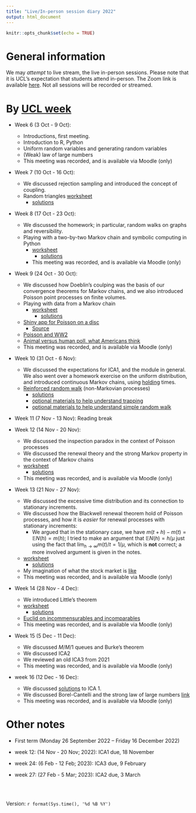 ```yaml
---
title: "Live/In-person session diary 2022"
output: html_document
---
```


```r
knitr::opts_chunk$set(echo = TRUE)
```

# General information

We may  *attempt* to live stream, the live in-person sessions.  Please note that it is UCL's expectation that students attend in-person.  The Zoom link is available [here](https://ucl.zoom.us/my/terrysoo).  Not all sessions will be recorded or streamed. 


# By [UCL week](https://www.ucl.ac.uk/staff/sites/staff/files/cal_2022_2023.pdf)

* Week 6 (3 Oct - 9 Oct):  
  - Introductions, first meeting.
  - Introduction to R, Python
  - Uniform random variables and generating random variables
  - (Weak) law of large numbers
  - This meeting was recorded, and is available via Moodle (only)
  
* Week 7 (10 Oct - 16 Oct): 
  - We discussed rejection sampling and introduced the concept of coupling. 
  - Random triangles [worksheet](https://tsoo-math.github.io/ucl3/week7-2022-inclass.html)
    - [solutions](https://tsoo-math.github.io/ucl3/week7-2022-inclass-sols.html)
 
 
* Week 8 (17 Oct - 23 Oct):  
  - We discussed the homework; in particular, random walks on graphs and reversibility.
  - Playing with a two-by-two Markov chain and symbolic computing in Python 
    - [worksheet](https://tsoo-math.github.io/ucl3/week8-2022-inclass.html)
      - [solutions](https://tsoo-math.github.io/ucl3/week8-2022-inclass-sols.html)
    - This meeting was recorded, and is available via Moodle (only)
  
* Week 9 (24 Oct - 30 Oct): 
  - We discussed how Doeblin's coulping was the basis of our convergence theorems for Markov chains, and we also introduced Poisson point processes on finite volumes.
  - Playing with data from a Markov chain
    - [worksheet](https://tsoo-math.github.io/ucl3/week9-2022-inclass.html)
      - [solutions](https://tsoo-math.github.io/ucl3/week9-2022-inclass-sols.html)
  - [Shiny app for Poisson on a disc](https://terry-soo.shinyapps.io/Poisson-disc/)
    - [Source](https://tsoo-math.github.io/ucl/app.R)
  - [Poisson and WW2](https://rss.onlinelibrary.wiley.com/doi/pdf/10.1111/j.1740-9713.2019.01315.x)
  - [Animal versus human poll, what Americans think](https://today.yougov.com/topics/society/articles-reports/2021/05/13/lions-and-tigers-and-bears-what-animal-would-win-f)
  - This meeting was recorded, and is available via Moodle (only)
* Week 10 (31 Oct - 6 Nov): 
  - We discussed the expectations for ICA1, and the module in general.  We also went over a homework exercise on the uniform distribution, and introduced continuous Markov chains, using [holding](https://finalfantasy.fandom.com/wiki/Doom_(status)) times.
  - [Reinforced random walk](https://tsoo-math.github.io/ucl3/week10-2022-inclass.html) (non-Markovian processes)
    - [solutions](https://tsoo-math.github.io/ucl3/week10-2022-inclass-sols.html)
    - [optional materials to help understand trapping](https://tsoo-math.github.io/ucl/borel.html)
    - [optional materials to help understand simple random walk](https://www.dropbox.com/s/m6ei3u8uh8t5vur/exercise-sheet.pdf?dl=0)
 
* Week 11 (7 Nov - 13 Nov):  Reading break
  
* Week 12 (14 Nov - 20 Nov): 
  - We discussed the inspection paradox in the context of Poisson processes
  - We discussed the renewal theory and the strong Markov property in the context of Markov chains
  - [worksheet](https://tsoo-math.github.io/ucl3/week12-2022-inclass.html)
    - [solutions](https://tsoo-math.github.io/ucl3/week12-2022-inclass-sols.html)
  - This meeting was recorded, and is available via Moodle (only)
* Week 13 (21 Nov - 27 Nov): 
  - We discussed the excessive time distribution and its connection to stationary increments.
  - We discussed how the Blackwell renewal theorem hold of Poisson processes, and how it is *easier* for renewal processes with stationary increments:
      - We argued that in the stationary case, we have $m(t+h) - m(t) = \mathbb{E}N(h) = m(h)$; I tried to make an argument that $\mathbb{E}N(h) = h/\mu$ just using the fact that $\lim_{h \to \infty}m(t)/t = 1/\mu$, which is **not** correct; a more involved argument is given in the notes.
  - [worksheet](https://tsoo-math.github.io/ucl3/week13-2022-inclass.html)
    - [solutions](https://tsoo-math.github.io/ucl2/returntime-sol.html)
  - My imagination of what the stock market is [like](https://www.youtube.com/watch?v=6d1GkOKvcYU)
  - This meeting was recorded, and is available via Moodle (only)
* Week 14 (28 Nov - 4 Dec): 
  - We introduced Little's theorem
  - [worksheet](https://tsoo-math.github.io/ucl3/week14-2022-inclass.html)
    - [solutions](https://tsoo-math.github.io/ucl3/week14-2022-inclass-sols.html)
  - [Euclid on incommensurables and incomparables](https://projecteuclid.org/journals/notre-dame-journal-of-formal-logic/volume-40/issue-3/Incommensurables-and-Incomparables--On-the-Conceptual-Status-and-the/10.1305/ndjfl/1022615620.pdf) 
  - This meeting was recorded, and is available via Moodle (only)
  
* Week 15 (5 Dec - 11 Dec): 
  - We discussed $M/M/1$ queues and Burke's theorem
  - We discussed ICA2 
  - We reviewed an old ICA3 from 2021
  - This meeting was recorded, and is available via Moodle (only)
 
* week 16 (12 Dec - 16 Dec):
  - We discussed [solutions](https://tsoo-math.github.io/ucl3/2022-ica1-stat9.html) to ICA 1.
  - We discussed Borel-Cantelli and the strong law of large numbers [link](https://tsoo-math.github.io/ucl/borel.html)
  - This meeting was recorded, and is available via Moodle (only)


# Other notes

* First term (Monday 26 September 2022 -- Friday 16 December 2022)

* week 12: (14 Nov - 20 Nov; 2022):  ICA1 due, 18 November
* week 24: (6 Feb - 12 Feb;  2023):  ICA3 due, 9 February
* week 27: (27 Feb - 5 Mar; 2023):  ICA2 due, 3 March


<br>
<br>

 Version:  `r format(Sys.time(), '%d %B %Y')`

<br>
<br>
<br>